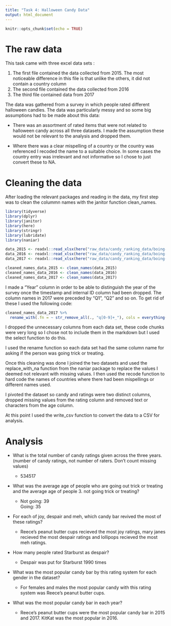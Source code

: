 ```yaml
---
title: "Task 4: Halloween Candy Data"
output: html_document
---
```


```r
knitr::opts_chunk$set(echo = TRUE)
```

# The raw data 

This task came with three excel data sets : 
  <ol> 
  <li> The first file contained the data collected from 2015. The most noticeable difference in this file is that unlike the others, it did not contain a country column </li> 
  <li> The second file contained the data collected from 2016 </li> 
  <li> The third file contained data from 2017 </li> 
  </ol> 
  
The data was gathered from a survey in which people rated different halloween candies. The data was particularly messy and so some big assumptions had to be made about this data:  

* There was an assortment of rated items that were not related to halloween candy across all three datasets. I made the assumption these would not be relevant to the analysis and dropped them. 

* Where there was a clear mispelling of a country or the country was referenced I recoded the name to a suitable choice. In some cases the country entry was irrelevant and not informative so I chose to just convert these to NA. 

# Cleaning the data 

After loading the relevant packages and reading in the data, my first step was to clean the colummn names with the janitor function clean_names. 

```r
library(tidyverse) 
library(dplyr) 
library(janitor) 
library(here) 
library(stringr) 
library(lubridate) 
library(naniar) 
```

```r
data_2015 <- readxl::read_xlsx(here("raw_data/candy_ranking_data/boing-boing-candy-2015.xlsx")) 
data_2016 <- readxl::read_xlsx(here("raw_data/candy_ranking_data/boing-boing-candy-2016.xlsx")) 
data_2017 <- readxl::read_xlsx(here("raw_data/candy_ranking_data/boing-boing-candy-2017.xlsx")) 
```

```r
cleaned_names_data_2015 <- clean_names(data_2015) 
cleaned_names_data_2016 <- clean_names(data_2016) 
cleaned_names_data_2017 <- clean_names(data_2017) 
```

I made a "Year" column in order to be able to distinguish the year of the survey once the timestamp and internal ID column had been dropped. The column names in 2017 were preceded by "Q1", "Q2" and so on. To get rid of these I used the following code: 

```r
cleaned_names_data_2017 %>% 
  rename_with(.fn = ~ str_remove_all(., "q[0-9]+_"), cols = everything()) 
```

I dropped the unnecessary columns from each data set, these code chunks were very long so I chose not to include them in the markdown but I used the select function to do this. 

I used the rename function so each data set had the same column name for asking if the person was going trick or treating. 

Once this cleaning was done I joined the two datasets and used the replace_with_na function from the naniar package to replace the values I deemed not relevant with missing values. I then used the recode function to hard code the names of countries where there had been mispellings or different names used. 

I pivoted the dataset so candy and ratings were two distinct columns, dropped missing values from the rating column and removed text or characters from the age column. 

At this point I used the write_csv function to convert the data to a CSV for analysis. 

# Analysis 

<ul> 
  <li> What is the total number of candy ratings given across the three years. (number of candy ratings, not number of raters. Don’t count missing values) </li> 
* 534517 
</ul>

<ul> 
  <li> What was the average age of people who are going out trick or treating and the average age of people 3. not going trick or treating? </li> 
* Not going: 39  
Going: 35 
</ul>

<ul>
 <li> For each of joy, despair and meh, which candy bar revived the most of these ratings? </li> 
* Reece's peanut butter cups recieved the most joy ratings, mary janes recieved the most despair ratings and lollipops recieved the most meh ratings. 
</ul> 

<ul> 
  <li> How many people rated Starburst as despair? </li> 
* Despair was put for Starburst 1990 times 
</ul> 

<ul> 
  <li> What was the most popular candy bar by this rating system for each gender in the dataset? </li> 
* For females and males the most popular candy with this rating system was Reece's peanut butter cups. 
</ul> 

<ul> 
  <li> What was the most popular candy bar in each year? </li> 
* Reece's peanut butter cups were the most popular candy bar in 2015 and 2017. KitKat was the most popular in 2016. 
</ul> 


